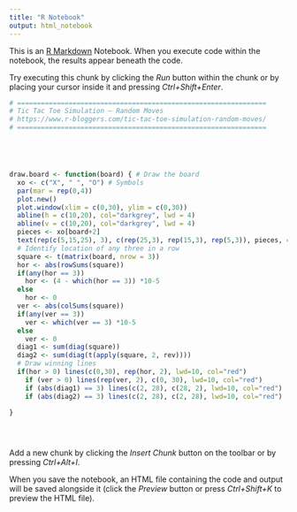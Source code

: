 ```yaml
---
title: "R Notebook"
output: html_notebook
---
```


This is an [R Markdown](http://rmarkdown.rstudio.com) Notebook. When you execute code within the notebook, the results appear beneath the code. 

Try executing this chunk by clicking the *Run* button within the chunk or by placing your cursor inside it and pressing *Ctrl+Shift+Enter*. 

```r
# ===============================================================
# Tic Tac Toe Simulation — Random Moves
# https://www.r-bloggers.com/tic-tac-toe-simulation-random-moves/
# ===============================================================





draw.board <- function(board) { # Draw the board
  xo <- c("X", " ", "O") # Symbols
  par(mar = rep(0,4))
  plot.new()
  plot.window(xlim = c(0,30), ylim = c(0,30))
  abline(h = c(10,20), col="darkgrey", lwd = 4)
  abline(v = c(10,20), col="darkgrey", lwd = 4)
  pieces <- xo[board+2]
  text(rep(c(5,15,25), 3), c(rep(25,3), rep(15,3), rep(5,3)), pieces, cex = 6)
  # Identify location of any three in a row
  square <- t(matrix(board, nrow = 3))
  hor <- abs(rowSums(square))
  if(any(hor == 3))
    hor <- (4 - which(hor == 3)) *10-5
  else
    hor <- 0
  ver <- abs(colSums(square))
  if(any(ver == 3))
    ver <- which(ver == 3) *10-5
  else
    ver <- 0
  diag1 <- sum(diag(square))
  diag2 <- sum(diag(t(apply(square, 2, rev))))
  # Draw winning lines
  if(hor > 0) lines(c(0,30), rep(hor, 2), lwd=10, col="red")
    if (ver > 0) lines(rep(ver, 2), c(0, 30), lwd=10, col="red")
    if (abs(diag1) == 3) lines(c(2, 28), c(28, 2), lwd=10, col="red")
    if (abs(diag2) == 3) lines(c(2, 28), c(2, 28), lwd=10, col="red")
  
}





```

Add a new chunk by clicking the *Insert Chunk* button on the toolbar or by pressing *Ctrl+Alt+I*.

When you save the notebook, an HTML file containing the code and output will be saved alongside it (click the *Preview* button or press *Ctrl+Shift+K* to preview the HTML file).
